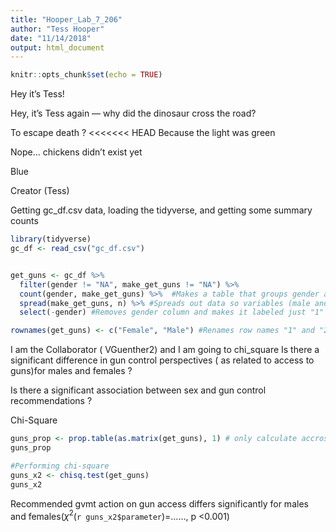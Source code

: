 ```yaml
---
title: "Hooper_Lab_7_206"
author: "Tess Hooper"
date: "11/14/2018"
output: html_document
---
```


```r
knitr::opts_chunk$set(echo = TRUE)
```

Hey it's Tess!


Hey, it's Tess again --- why did the dinosaur cross the road? 

To escape death ? 
<<<<<<< HEAD
Because the light was green 

Nope... chickens didn't exist yet

Blue 



Creator (Tess)

Getting gc_df.csv data, loading the tidyverse, and getting some summary counts 

```r

library(tidyverse)
gc_df <- read_csv("gc_df.csv")


get_guns <- gc_df %>% 
  filter(gender != "NA", make_get_guns != "NA") %>% 
  count(gender, make_get_guns) %>%  #Makes a table that groups gender and gun control preference -- as is here, this is not in contingency format (we want one row for male and one row for female)
  spread(make_get_guns, n) %>% #Spreads out data so variables (male and female) exist in their own columns (rather than separate columns based on gun preference) 
  select(-gender) #Removes gender column and makes it labeled just "1" and "2"

rownames(get_guns) <- c("Female", "Male") #Renames row names "1" and "2" as Female and Male

```
I am the Collaborator ( VGuenther2) and I am going to chi_square 
Is there a significant difference in gun control perspectives ( as related to access to guns)for males and females ?

Is there a significant association between sex and gun control recommendations ?

Chi-Square
```r

guns_prop <- prop.table(as.matrix(get_guns), 1) # only calculate accross rows 
guns_prop

#Performing chi-square
guns_x2 <- chisq.test(get_guns)
guns_x2
```
Recommended gvmt action on gun access differs significantly for males and females($\chi^2$(`r guns_x2$parameter`)=......, p <0.001)





